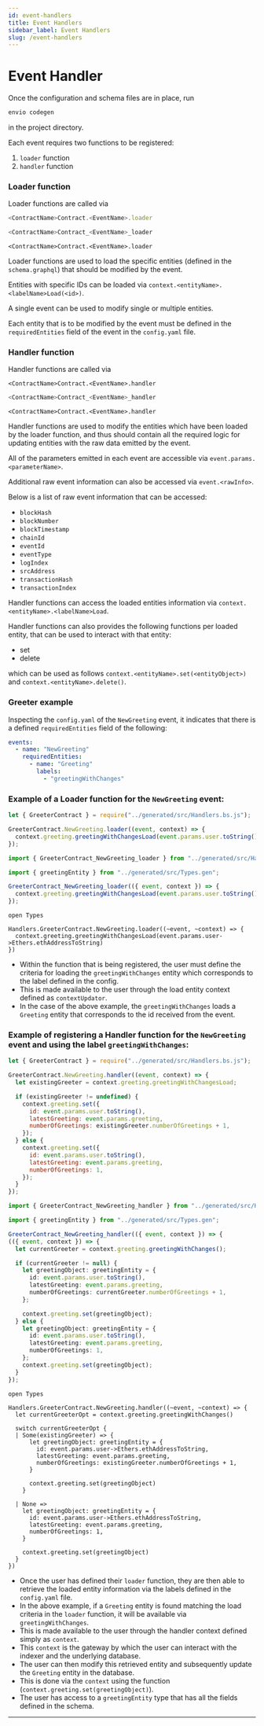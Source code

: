 ```yaml
---
id: event-handlers
title: Event Handlers
sidebar_label: Event Handlers
slug: /event-handlers
---
```



# Event Handler

Once the configuration and schema files are in place, run

```bash
envio codegen
```

in the project directory.

Each event requires two functions to be registered:

1. `loader` function
1. `handler` function

### Loader function

Loader functions are called via

<Tabs>
  <TabItem value="javascript" label="Javascript">

```javascript
<ContractName>Contract.<EventName>.loader
```

  </TabItem>
  <TabItem value="typescript" label="Typescript">

```typescript
<ContractName>Contract_<EventName>_loader
```

  </TabItem>
  <TabItem value="rescript" label="Rescript">

```rescript
<ContractName>Contract.<EventName>.loader
```

  </TabItem>
</Tabs>

Loader functions are used to load the specific entities (defined in the `schema.graphql`) that should be modified by the event.

Entities with specific IDs can be loaded via `context.<entityName>.<labelName>Load(<id>)`.

A single event can be used to modify single or multiple entities.

Each entity that is to be modified by the event must be defined in the `requiredEntities` field of the event in the `config.yaml` file.

### Handler function

Handler functions are called via

<Tabs>
  <TabItem value="javascript" label="Javascript">

```jacvascript
<ContractName>Contract.<EventName>.handler
```

  </TabItem>
  <TabItem value="typescript" label="Typescript">

```typescript
<ContractName>Contract_<EventName>_handler
```

  </TabItem>
  <TabItem value="rescript" label="Rescript">

```rescript
<ContractName>Contract.<EventName>.handler
```

  </TabItem>
</Tabs>

Handler functions are used to modify the entities which have been loaded by the loader function, and thus should contain all the required logic for updating entities with the raw data emitted by the event.

All of the parameters emitted in each event are accessible via `event.params.<parameterName>`.

Additional raw event information can also be accessed via `event.<rawInfo>`.

Below is a list of raw event information that can be accessed:
- `blockHash`
- `blockNumber`
- `blockTimestamp`
- `chainId`
- `eventId`
- `eventType`
- `logIndex`
- `srcAddress`
- `transactionHash`
- `transactionIndex`

Handler functions can access the loaded entities information via `context.<entityName>.<labelName>Load`.

Handler functions can also provides the following functions per loaded entity, that can be used to interact with that entity:

- set
- delete

which can be used as follows `context.<entityName>.set(<entityObject>)` and `context.<entityName>.delete()`.

### Greeter example

Inspecting the `config.yaml` of the `NewGreeting` event, it indicates that there is a defined `requiredEntities` field of the following:

```yaml
events:
  - name: "NewGreeting"
    requiredEntities:
      - name: "Greeting"
        labels:
          - "greetingWithChanges"
```

### Example of a Loader function for the `NewGreeting` event:

<Tabs>
  <TabItem value="javascript" label="Javascript">

```javascript
let { GreeterContract } = require("../generated/src/Handlers.bs.js");

GreeterContract.NewGreeting.loader((event, context) => {
  context.greeting.greetingWithChangesLoad(event.params.user.toString());
});
```

  </TabItem>
  <TabItem value="typescript" label="Typescript">

```typescript
import { GreeterContract_NewGreeting_loader } from "../generated/src/Handlers.gen";

import { greetingEntity } from "../generated/src/Types.gen";

GreeterContract_NewGreeting_loader(({ event, context }) => {
  context.greeting.greetingWithChangesLoad(event.params.user.toString());
});
```

  </TabItem>
  <TabItem value="rescript" label="Rescript">

```rescript
open Types

Handlers.GreeterContract.NewGreeting.loader((~event, ~context) => {
  context.greeting.greetingWithChangesLoad(event.params.user->Ethers.ethAddressToString)
})
```

  </TabItem>
</Tabs>

- Within the function that is being registered, the user must define the criteria for loading the `greetingWithChanges` entity which corresponds to the label defined in the config.
- This is made available to the user through the load entity context defined as `contextUpdator`.
- In the case of the above example, the `greetingWithChanges` loads a `Greeting` entity that corresponds to the id received from the event.

### Example of registering a Handler function for the `NewGreeting` event and using the label `greetingWithChanges`:

<Tabs>
  <TabItem value="javascript" label="Javascript">

```javascript
let { GreeterContract } = require("../generated/src/Handlers.bs.js");

GreeterContract.NewGreeting.handler((event, context) => {
  let existingGreeter = context.greeting.greetingWithChangesLoad;

  if (existingGreeter != undefined) {
    context.greeting.set({
      id: event.params.user.toString(),
      latestGreeting: event.params.greeting,
      numberOfGreetings: existingGreeter.numberOfGreetings + 1,
    });
  } else {
    context.greeting.set({
      id: event.params.user.toString(),
      latestGreeting: event.params.greeting,
      numberOfGreetings: 1,
    });
  }
});
```

  </TabItem>
  <TabItem value="typescript" label="Typescript">

```typescript
import { GreeterContract_NewGreeting_handler } from "../generated/src/Handlers.gen";

import { greetingEntity } from "../generated/src/Types.gen";

GreeterContract_NewGreeting_handler(({ event, context }) => {
(({ event, context }) => {
  let currentGreeter = context.greeting.greetingWithChanges();

  if (currentGreeter != null) {
    let greetingObject: greetingEntity = {
      id: event.params.user.toString(),
      latestGreeting: event.params.greeting,
      numberOfGreetings: currentGreeter.numberOfGreetings + 1,
    };

    context.greeting.set(greetingObject);
  } else {
    let greetingObject: greetingEntity = {
      id: event.params.user.toString(),
      latestGreeting: event.params.greeting,
      numberOfGreetings: 1,
    };
    context.greeting.set(greetingObject);
  }
});
```

  </TabItem>
  <TabItem value="rescript" label="Rescript">

```rescript
open Types

Handlers.GreeterContract.NewGreeting.handler((~event, ~context) => {
  let currentGreeterOpt = context.greeting.greetingWithChanges()

  switch currentGreeterOpt {
  | Some(existingGreeter) => {
      let greetingObject: greetingEntity = {
        id: event.params.user->Ethers.ethAddressToString,
        latestGreeting: event.params.greeting,
        numberOfGreetings: existingGreeter.numberOfGreetings + 1,
      }

      context.greeting.set(greetingObject)
    }

  | None =>
    let greetingObject: greetingEntity = {
      id: event.params.user->Ethers.ethAddressToString,
      latestGreeting: event.params.greeting,
      numberOfGreetings: 1,
    }

    context.greeting.set(greetingObject)
  }
})
```

  </TabItem>
</Tabs>

- Once the user has defined their `loader` function, they are then able to retrieve the loaded entity information via the labels defined in the `config.yaml` file.
- In the above example, if a `Greeting` entity is found matching the load criteria in the `loader` function, it will be available via `greetingWithChanges`.
- This is made available to the user through the handler context defined simply as `context`.
- This `context` is the gateway by which the user can interact with the indexer and the underlying database.
- The user can then modify this retrieved entity and subsequently update the `Greeting` entity in the database.
- This is done via the `context` using the function (`context.greeting.set(greetingObject)`).
- The user has access to a `greetingEntity` type that has all the fields defined in the schema.

---
